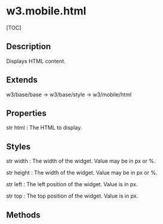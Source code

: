 w3.mobile.html
================================================================================

[TOC]

Description
--------------------------------------------------------------------------------

Displays HTML content.


Extends
--------------------------------------------------------------------------------

w3/base/base -> w3/base/style -> w3/mobile/html


Properties
--------------------------------------------------------------------------------
   
str     html
:   The HTML to display.
    
    
Styles
--------------------------------------------------------------------------------

str    width
:   The width of the widget. Value may be in px or %.

str    height
:   The width of the widget. Value may be in px or %.

str    left
:   The left position of the widget. Value is in px.

str    top
:   The top position of the widget. Value is in px.
    

Methods
--------------------------------------------------------------------------------
